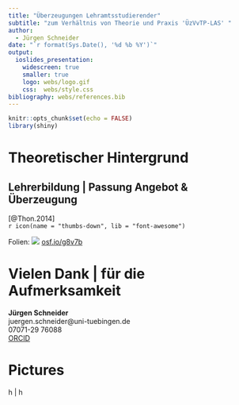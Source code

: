 ```yaml
---
title: "Überzeugungen Lehramtsstudierender"
subtitle: "zum Verhältnis von Theorie und Praxis 'ÜzVvTP-LAS' "
author: 
  - Jürgen Schneider
date: "`r format(Sys.Date(), '%d %b %Y')`"
output:
  ioslides_presentation:
    widescreen: true
    smaller: true
    logo: webs/logo.gif
    css:  webs/style.css
bibliography: webs/references.bib
---
```


<style>
slides > slide:not(.nobackground):after {
  content: '';
}
</style>

```r
knitr::opts_chunk$set(echo = FALSE)
library(shiny)
```


# Theoretischer Hintergrund

## Lehrerbildung | Passung Angebot & Überzeugung

<span class="mysource">[@Thon.2014]</span>  
`r icon(name = "thumbs-down", lib = "font-awesome")` 

<div class="myfooter">
  Folien: ![](webs/osf0.png) [osf.io/g8v7b](https://osf.io/g8v7b/)
</div>


<div class="notes">

</div>





# Vielen Dank | für die Aufmerksamkeit

__Jürgen Schneider__  
juergen.schneider@uni-tuebingen.de  
07071-29 76088  
[ORCID](https://orcid.org/0000-0002-3772-4198)

# Pictures
h | h


#

